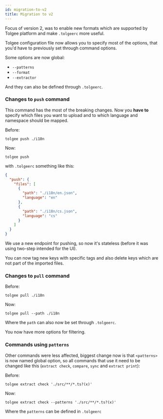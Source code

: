 ```yaml
---
id: migration-to-v2
title: Migration to v2
---
```


Focus of version 2, was to enable new formats which are supported by Tolgee platform and make `.tolgeerc` more useful.

Tolgee configuration file now allows you to specify most of the options, that you'd have to previously set through command options.

Some options are now global:

 - `--patterns`
 - `--format`
 - `--extractor`

And they can also be defined through `.tolgeerc`.

### Changes to `push` command

This command has the most of the breaking changes. Now you **have to** specify which files you want to upload and to which language and namespace should be mapped.

Before:

```
tolgee push ./i18n
```

Now:

```
tolgee push
```

with `.tolgeerc` something like this:

```json
{
  "push": {
    "files": [
      {
        "path": "./i18n/en.json",
        "language": "en"
      },
      {
        "path": "./i18n/cs.json",
        "language": "cs"
      }
    ]
  }
}
```

We use a new endpoint for pushing, so now it's stateless (before it was using two-step intended for the UI).

You can now tag new keys with specific tags and also delete keys which are not part of the imported files.

### Changes to `pull` command

Before:

```
tolgee pull ./i18n
```

Now:

```
tolgee pull --path ./i18n
```

Where the `path` can also now be set through `.tolgeerc`.

You now have more options for filtering.

### Commands using `patterns`

Other commands were less affected, biggest change now is that `<patterns>` is now named global option, so all commands that use it need to be changed like this (`extract check`, `compare`, `sync` and `extract print`):

Before:

```
tolgee extract check './src/**/*.ts?(x)'
```

Now:

```
tolgee extract check --patterns './src/**/*.ts?(x)'
```

Where the `patterns` can be defined in `.tolgeerc`


